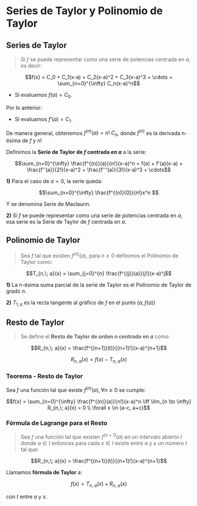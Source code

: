 # Series de Taylor y Polinomio de Taylor

## Series de Taylor

> Si $f$ se puede representar como una serie de potencias centrada en $a$, es decir: 

```math 
f(x) = C_0 + C_1(x-a) + C_2(x-a)^2 + C_3(x-a)^3 + \cdots = \sum_{n=0}^{\infty} C_n(x-a)^n
```

- Si evaluamos $f(a) = C_0$. 

Por lo anterior: 

- Si evaluamos $f'(a) = C_1$.

De manera general, obtenemos $f^{(n)}(a) = n!\;C_n$, donde $f^{(n)}$ es la derivada n-ésima de $f$ y $n!$ 

Definimos la **Serie de Taylor de $f$ centrada en $a$** a la serie:

```math 
\sum_{n=0}^{\infty} \frac{f^{(n)}(a)}{n!}(x-a)^n = f(a) + f'(a)(x-a) + \frac{f''(a)}{2!}(x-a)^2 + \frac{f'''(a)}{3!}(x-a)^3 + \cdots
```

**1)** Para el caso de $a=0$, la serie queda: 

```math
\sum_{n=0}^{\infty} \frac{f^{(n)}(0)}{n!}x^n 
```

Y se denomina Serie de Maclaurin. 

**2)** Si $f$ se puede representar como una serie de potencias centrada en $a$, esa serie es la Serie de Taylor de $f$ centrada en $a$.

## Polinomio de Taylor

> Sea $f$ tal que existen $f^{(n)}(a)$, para $n \geq 0$ definimos el Polinomio de Taylor como: 

```math
T_{n,\; a}(x) = \sum_{j=0}^{n} \frac{f^{(j)}(a)}{j!}(x-a)^j
```

**1)** La n-ésima suma parcial de la serie de Taylor es el Polinomio de Taylor de grado $n$. 

**2)** $T_{1,a}$ es la recta tangente al gráfico de $f$ en el punto $(a, f(a))$

## Resto de Taylor 

> Se define el **Resto de Taylor de orden $n$ centrado en $a$** como: 

```math
R_{n,\; a}(x) = \frac{f^{(n+1)}(t)}{(n+1)!}(x-a)^{n+1}
```

```math
R_{n,\; a}(x) = f(x) - T_{n,\; a}(x) 
```

### Teorema - Resto de Taylor

Sea $f$ una función tal que existe $f^{(n)}(a), \forall n \geq 0$ se cumple: 

```math
f(x) = \sum_{n=0}^{\infty} \frac{f^{(n)}(a)}{n!}(x-a)^n \iff \lim_{n \to \infty} R_{n,\; a}(x) = 0 \\
\forall x \in (a-c, a+c)
```

### Fórmula de Lagrange para el Resto 

> Sea $f$ una función tal que existen $f^{(n+1)}(a)$ en un intervalo abierto $I$ donde $a \in I$ entonces para cada $x \in I$ existe entre $a$ y $x$ un número $t$ tal que: 

```math
R_{n,\; a}(x) = \frac{f^{(n+1)}(t)}{(n+1)!}(x-a)^{n+1}
```

Llamamos **fórmula de Taylor** a: 

```math
f(x) = T_{n,\; a}(x) + R_{n,\; a}(x)
```

con $t$ entre $a$ y $x$. 